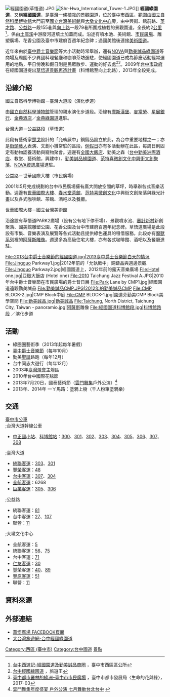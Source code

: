 {{not|新竹綠園道}}
[[File:經國園道(草悟道).JPG|thumb]]
[[File:Shr-Hwa_International_Tower-1.JPG|thumb]]]]
'''經國綠園道'''，又稱'''經國園道'''，是[[臺灣|臺灣]]一條植栽的景觀園道，位於[[臺中市|臺中市]][[西區_(台中市)|西區]]，範圍由[[國立自然科學博物館|國立自然科學博物館]]大門前至[[國立台灣美術館|國立台灣美術館]]與[[大墩文化中心|大墩文化中心]]旁，由中興街、館前路、[[英才路|英才路]]、[[公益路|公益路]]一段155巷與[[向上路_(台中市)|向上路]]一段79巷所圍成植栽的景觀園道，全長約2[[公里|公里]]<ref>[http://www.west.taichung.gov.tw/ct.asp?xItem=103720&ctNode=7443&mp=130010 台中西遊記-經國園道及勤美誠品商圈] {{Wayback|url=http://www.west.taichung.gov.tw/ct.asp?xItem=103720&ctNode=7443&mp=130010 |date=20171009193750 }}，臺中市西區區公所</ref>，係由[[土庫溪|土庫溪]]中游廢河道填土加蓋而成。沿途有噴水池、美術館、[[市民廣場_(臺中市)|市民廣場]]、雕塑廣場、花香公園及臺中市建府百週年紀念碑；過國美館後連接[[美術園道|美術園道]]。

近年來由於[[臺中爵士音樂節|臺中爵士音樂節]]等大小活動時常舉辦，還有[[NOVA資訊廣場|NOVA]]與[[勤美誠品綠園道|勤美誠品綠園道]]等商場及周圍不少異國料理餐廳和咖啡茶坊進駐，使經國園道已成為節慶活動經常運用的地點，平日傍晚和假日則是民眾散步、運動的好去處<ref>[http://travel.network.com.tw/mobile/travel/point.asp?key=104690 台中經國綠園道] {{Wayback|url=http://travel.network.com.tw/mobile/travel/point.asp?key=104690 |date=20171009194238 }}，旅遊王</ref><ref>[http://flowergreen.com.tw/taichung-squard/ 臺中都市叢林的綠洲–臺中市市民廣場] {{Wayback|url=http://flowergreen.com.tw/taichung-squard/ |date=20171009193919 }}，臺中市都市發展局〈生命的花與綠〉，2017-03</ref>。2009年[[台中市政府|台中市政府]]在經國園道提出[[草悟道|草悟道景觀再造計畫]]（科博館至向上北路），2013年全段完成。

== 沿線介紹 ==
;國立自然科學博物館－臺灣大道段（演化步道）
由[[國立自然科學博物館|國立自然科學博物館]]管理的親水演化步道段。沿線有[[摩斯漢堡|摩斯漢堡]]、[[麥當勞|麥當勞]]、[[星展銀行|星展銀行]]、[[金典酒店|金典酒店]]／[[金典綠園道|金典綠園道]]進駐。

;台灣大道－公益路段（草悟道）
此段有藝術家[[袁德星|楚戈]]設計的「允執厥中」銅鑄品設立於此，為台中重要地標之一；亦是[[街頭藝人|街頭藝人]]表演、文創小攤常駐的區段，[[假日|例假日]]亦有多活動辦在此區，每周日則固定有動物認養活動與寵物聚會。週邊有[[全國大飯店|全國大飯店]]、勤美之森（[[台中勤美洲際酒店|台中勤美洲際酒店]]、教堂、藝術館，興建中）、[[勤美誠品綠園道|勤美誠品綠園道]]、[[范特喜微創文化|范特喜微創文化]][[范特喜綠光計畫|中興街文創聚落]]、[[NOVA資訊廣場|NOVA資訊廣場]]進駐。

;公益路－世華國際大樓（市民廣場）
2001年5月完成規劃的台中市民廣場擁有廣大開放空間的草坪，時舉辦各式音樂活動。週邊有[[世華國際大樓|世華國際大樓]]、[[春水堂|春水堂茶館]]、[[范特喜微創文化|范特喜微創文化]]中興街文創聚落與綠光計畫以及各式咖啡館、茶館、酒吧以及餐廳。

;世華國際大樓－國立台灣美術館
沿途設有草悟道PARK2廣場（設有公有地下停車場）、景觀噴水池、[[審計新村|審計新村]]新創聚落、國美館雕塑公園、花香公園及台中市建府百週年紀念碑。草悟道廣場是此段設有市集、音樂表演及展覽等各式活動且提供綠色運具的租借服務，此段亦有[[魔獸系列|魔獸系列]]裡的[[阿薩斯·米奈希爾|阿薩斯雕像]]。週邊多為高級住宅大樓，亦有各式咖啡館、酒吧以及餐廳進駐。

<gallery>
File:2013台中爵士音樂節的經國園道.jpg|2013臺中爵士音樂節白天的情況
File:Jingguo Parkway1.jpg|2012年前的「允執厥中」銅鑄品與週邊景觀
File:Jingguo Parkway2.jpg|經國園道上，2012年前的露天音樂廣場
File:Hotel one.jpg|亞緻大飯店 (Hotel one)
File:2010 Taichung Jazz Festival A.JPG|2010年台中爵士音樂節在市民廣場的爵士昔日展
File:Park Lane by CMP1.jpg|經國園道遠觀勤美誠品
File:勤美誠品CMP.JPG|2012年的勤美誠品CMP
File:CMP BLOCK-2.jpg|CMP Block中庭
File:CMP BLOCK-1.jpg|園道旁勤美CMP Block美學空間
File:勤美誠品.jpg|勤美誠品
File:Taichung, North District, Taichung City, Taiwan - panoramio.jpg|[[阿薩斯·米奈希爾#巫妖王阿薩斯|阿薩斯]]雕像
File:經國園道科博館段.jpg|科博館路段 ／演化步道
</gallery>

== 活動 ==
*綠圈圈藝術季（2013年起每年暑假）
*[[臺中爵士音樂節|臺中爵士音樂節]]（每年10月）
*勤美[[聖誕節|聖誕]]路跑（每年12月）
*台中同志大遊行（每年12月）
*2003年[[臺灣燈會|臺灣燈會]]主燈區
*2010年台中國際花毯節
*2013年7月20日，國泰藝術節（[[雲門舞集|雲門舞集]]戶外公演）<ref>[http://www.cloudgate.org.tw/cg/cgnews/news.php?id=1611 雲門舞集年度盛宴 戶外公演 七月舞動台北台中] {{webarchive|url=https://web.archive.org/web/20130723072829/http://www.cloudgate.org.tw/cg/cgnews/news.php?id=1611 |date=2013-07-23 }}</ref>
*2013年、2014年 一ㄚ馬路：塗鴉上樹（千人粉筆塗鴉樂）

== 交通 ==
;[[臺中市市區公車|臺中市公車]]
;;台灣大道幹線公車
*[[中正國小站|中正國小站]]、[[科博館站|科博館站]]：[[台中市公車300路|300]]、[[台中市公車301路|301]]、[[台中市公車302路|302]]、[[台中市公車303路|303]]、[[台中市公車304路|304]]、[[台中市公車305路|305]]、[[台中市公車306路|306]]、[[台中市公車307路|307]]、[[台中市公車308路|308]]
;;臺灣大道
*[[統聯客運|統聯客運]]：[[台中市公車83路|303]]、[[台中市公車86路|301]]
*[[豐榮客運|豐榮客運]]：[[台中市公車48路|48]]
*[[台中客運|台中客運]]：[[台中市公車57路|307]]、[[台中市公車88路|304]]
*[[全航客運|全航客運]]：6268
*[[巨業客運|巨業客運]]：[[台中市公車168路|305]]、[[台中市公車169路|306]]
;;公益路
*統聯客運：[[台中市公車81路|81]]
*台中客運：[[台中市公車27路|27]]、[[台中市公車107路|107]]
*聯營：[[臺中市公車藍2路|11]]
;;大墩文化中心
*全航客運：[[台中市公車5路|5]]
*統聯客運：[[台中市公車56路|56]]、[[台中市公車75路|75]]
*台中客運：[[台中市公車71路|71]]
*[[仁友客運|仁友客運]]：[[台中市公車30路|30]]
*豐榮客運：[[台中市公車40路|40]]、[[台中市公車89路|89]]
*[[豐原客運|豐原客運]]：[[台中市公車51路|51]]
*聯營：[[臺中市公車藍2路|11]]

== 資料來源 ==
<references />

== 外部連結 ==
{{commons category|JinGuo Parkway}}
* [https://www.facebook.com/YouCaoWu 草悟廣場 FACEBOOK頁面] {{Wayback|url=https://www.facebook.com/YouCaoWu |date=20200806131048 }}
* [http://4033.travel-web.com.tw/ 大台灣旅遊網-台中經國綠園道] {{Wayback|url=http://4033.travel-web.com.tw/ |date=20100111030744 }}

[[Category:西區_(臺中市)|Category:西區 (臺中市)]]
[[Category:台中園道|Category:台中園道]]
[[Category:台中市文化|景點]]